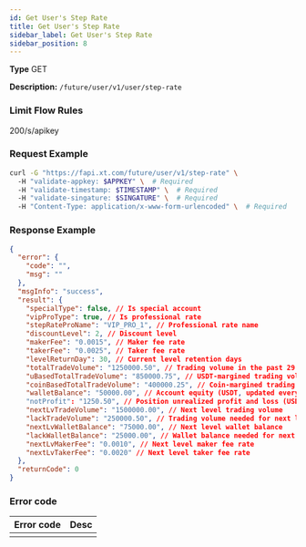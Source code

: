 ```yaml
---
id: Get User's Step Rate
title: Get User's Step Rate
sidebar_label: Get User's Step Rate
sidebar_position: 8
---
```


**Type** GET

**Description:** `/future/user/v1/user/step-rate`

### Limit Flow Rules

200/s/apikey

### Request Example

```bash title="Request"
curl -G "https://fapi.xt.com/future/user/v1/step-rate" \ 
  -H "validate-appkey: $APPKEY" \  # Required
  -H "validate-timestamp: $TIMESTAMP" \  # Required
  -H "validate-singature: $SINGATURE" \  # Required
  -H "Content-Type: application/x-www-form-urlencoded" \  # Required
```


### Response Example

```json title="Response"
{
  "error": {
    "code": "",
    "msg": ""
  },
  "msgInfo": "success",
  "result": {
    "specialType": false, // Is special account
    "vipProType": true, // Is professional rate
    "stepRateProName": "VIP_PRO_1", // Professional rate name
    "discountLevel": 2, // Discount level
    "makerFee": "0.0015", // Maker fee rate
    "takerFee": "0.0025", // Taker fee rate
    "levelReturnDay": 30, // Current level retention days
    "totalTradeVolume": "1250000.50", // Trading volume in the past 29 days + today (updated every 10 minutes)
    "uBasedTotalTradeVolume": "850000.75", // USDT-margined trading volume in the past 29 days + today
    "coinBasedTotalTradeVolume": "400000.25", // Coin-margined trading volume in the past 29 days + today
    "walletBalance": "50000.00", // Account equity (USDT, updated every 10 minutes): wallet balance + unrealized profit and loss
    "notProfit": "1250.50", // Position unrealized profit and loss (USDT, updated every 10 minutes)
    "nextLvTradeVolume": "1500000.00", // Next level trading volume
    "lackTradeVolume": "250000.50", // Trading volume needed for next level
    "nextLvWalletBalance": "75000.00", // Next level wallet balance
    "lackWalletBalance": "25000.00", // Wallet balance needed for next level
    "nextLvMakerFee": "0.0010", // Next level maker fee rate
    "nextLvTakerFee": "0.0020" // Next level taker fee rate
  },
  "returnCode": 0
}
```

### Error code

| Error code | Desc |
|-------------|------|
|  |  |